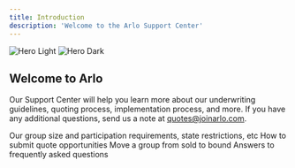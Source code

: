 ```yaml
---
title: Introduction
description: 'Welcome to the Arlo Support Center'
---
```


<img
  className="block dark:hidden"
  src="/images/hero-figma.svg"
  alt="Hero Light"
/>
<img
  className="hidden dark:block"
  src="/images/hero-figma.svg"
  alt="Hero Dark"
/>

## Welcome to Arlo
Our Support Center will help you learn more about our underwriting guidelines, quoting process, implementation process, and more. If you have any additional questions, send us a note at [quotes@joinarlo.com](mailto:quotes@joinarlo.com).

<CardGroup cols={2}>
  <Card
    title="Underwriting Guidelines"
    icon="pen-to-square"
    href="/underwriting-guidelines"
  >
    Our group size and participation requirements, state restrictions, etc
  </Card>
  <Card
    title="Submit a Quote"
    icon="stars"
    href="/submit-a-quote"
  >
    How to submit quote opportunities
  </Card>
  <Card
    title="Implementation Process"
    icon="screwdriver-wrench"
    href="/implementation"
  >
    Move a group from sold to bound
  </Card>
  <Card
    title="FAQs"
    icon="question"
    href="/implementation"
  >
    Answers to frequently asked questions
  </Card>
</CardGroup>

